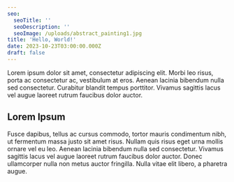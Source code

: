 ```yaml
---
seo:
  seoTitle: ''
  seoDescription: ''
  seoImage: /uploads/abstract_painting1.jpg
title: 'Hello, World!'
date: 2023-10-23T03:00:00.000Z
draft: false
---
```


Lorem ipsum dolor sit amet, consectetur adipiscing elit. Morbi leo risus, porta ac consectetur ac, vestibulum at eros. Aenean lacinia bibendum nulla sed consectetur. Curabitur blandit tempus porttitor. Vivamus sagittis lacus vel augue laoreet rutrum faucibus dolor auctor.

## Lorem Ipsum

Fusce dapibus, tellus ac cursus commodo, tortor mauris condimentum nibh, ut fermentum massa justo sit amet risus. Nullam quis risus eget urna mollis ornare vel eu leo. Aenean lacinia bibendum nulla sed consectetur. Vivamus sagittis lacus vel augue laoreet rutrum faucibus dolor auctor. Donec ullamcorper nulla non metus auctor fringilla. Nulla vitae elit libero, a pharetra augue.
